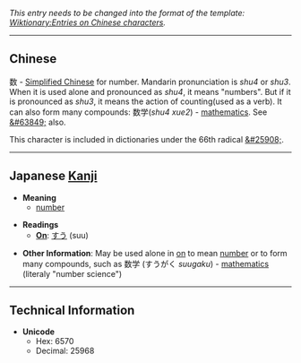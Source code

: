 ''This entry needs to be changed into the format of the template: [[Wiktionary:Entries on Chinese characters]].''

----

== Chinese ==
数 - [[Simplified Chinese]] for number. Mandarin pronunciation is ''shu4'' or ''shu3''. When it is used alone and pronounced as ''shu4'', it means "numbers". But if it is pronounced as ''shu3'', it means the action of counting(used as a verb). It can also form many compounds: 数学(''shu4 xue2'') - [[mathematics]]. See [[&#63849;]] also.

This character is included in dictionaries under the 66th radical [[&#25908;]].

----

== Japanese [[Kanji]] ==

*'''Meaning'''
**[[number]]

*'''Readings'''
**'''[[On]]''': [[すう]] (suu)

*'''Other Information''': May be used alone in [[on]] to mean [[number]] or to form many compounds, such as 数学 (すうがく ''suugaku'') - [[mathematics]] (literaly "number science")

----

==Technical Information==
*'''Unicode'''
**Hex: 6570
**Decimal: 25968